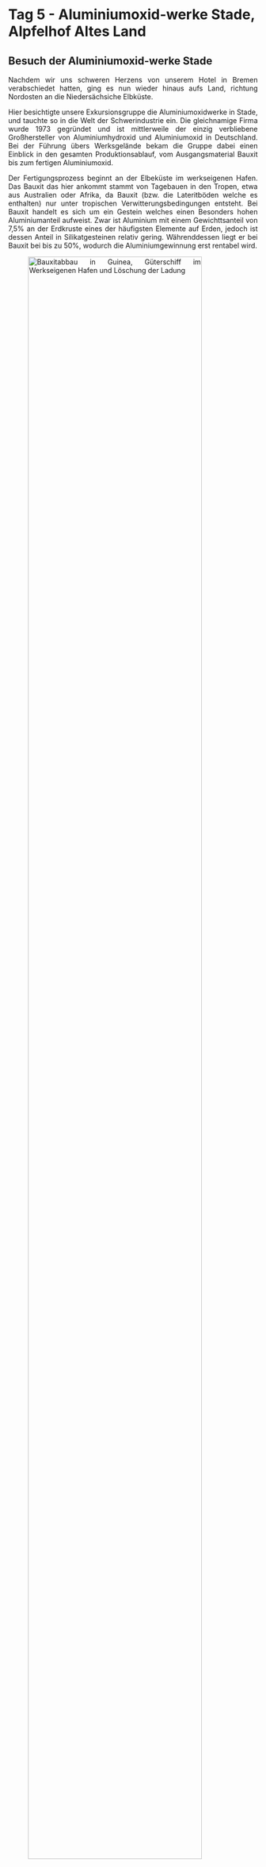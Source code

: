 # Tag 5 - Aluminiumoxid-werke Stade, Alpfelhof Altes Land 


## Besuch der Aluminiumoxid-werke Stade

<div style="text-align: justify">
Nachdem wir uns schweren Herzens von unserem Hotel in Bremen verabschiedet hatten, ging es nun wieder hinaus aufs Land, richtung Nordosten an die Niedersächsiche Elbküste.

Hier besichtigte unsere Exkursionsgruppe die Aluminiumoxidwerke in Stade, und tauchte so in die Welt der Schwerindustrie ein.
Die gleichnamige Firma wurde 1973 gegründet und ist mittlerweile der einzig verbliebene Großhersteller von Aluminiumhydroxid und Aluminiumoxid in Deutschland. Bei der Führung übers Werksgelände bekam die Gruppe dabei einen Einblick in den gesamten Produktionsablauf, vom Ausgangsmaterial Bauxit bis zum fertigen Aluminiumoxid.

Der Fertigungsprozess beginnt an der Elbeküste im werkseigenen Hafen. Das Bauxit das hier ankommt stammt von Tagebauen in den Tropen, etwa aus Australien oder Afrika, da Bauxit (bzw. die Lateritböden welche es enthalten) nur unter tropischen Verwitterungsbedingungen entsteht. Bei Bauxit handelt es sich um ein Gestein welches einen Besonders hohen Aluminiumanteil aufweist. Zwar ist Aluminium mit einem Gewichttsanteil von 7,5% an der Erdkruste eines der häufigsten Elemente auf Erden, jedoch ist dessen Anteil in Silikatgesteinen relativ gering. Währenddessen liegt er bei Bauxit  bei bis zu 50%, wodurch die Aluminiumgewinnung erst rentabel wird.

![Bauxitabbau in Guinea, Güterschiff im Werkseigenen Hafen und Löschung der Ladung](images/Christian vorsortiert/Stade Aluminiumwerk/w_photo_2500sm_00880_hi_992x558.jpg){width=91%}

![](images/Christian vorsortiert/Stade Aluminiumwerk/hafen_schiff_von_vorne.jpg) ![](images/Christian vorsortiert/Stade Aluminiumwerk/hafen_luke.jpg)



Die Lage an der Elbe ist dabei von zentraler Bedeutung für den Erfolg des Werkes, da der Transport von Schwerlasten wie Bauxit auf Hochseeschiffen um ein vielfaches günstiger ist als über Land. Schätzungsweise wäre selbst der Transport des Bauxits von Rotterdam nach Stade per Lastwagen ebenso teuer wie der gesamte vorangegangene Transport per Schiff aus Australien. 

Das Bauxit wird nach dem Transport über Förderbänder dann  gemahlen und mit Natronlaufe versetzt. Mit diesem Schritt beginnt das Bayerverfahren, mit welchem seit seiner Entwicklung im Jahr 1888 Aluminium aus Bauxit gewonnen werden kann. In der Rohraufschlussanlage wird diese Suspension stufenweise auf 270°C erhitzt. Dadurch löst sich das Aluminium im Erz und bindet sich an das Natrium wodurch sich NA[Al(OH)~4~] Verbindungen bilden.

![Rohraufschlussanlage in welcher Bauxit und Natronlauge vermengt und erhitzt werden](images/Christian vorsortiert/Stade Aluminiumwerk/rohraufschluss.jpg)

Nach einer mehrstufigen Reinigung der Lösung in der mineralische Rückstände entfernt werden, liegt eine stark übersättigte Lösung vor, aus der es nun gilt das Aluminiumhydroxid zu gewinnen.

Dies gelingt wird die Lösung mit bereits fertigem Aluminiumhydroxid "geimpft" wird, wodurch Kristallisationkeime enstehen an den sich das Aluminiumhydroxid bei Abkühlung und intensivem Rühren nach und nach ausfällen kann.

![Anlage in der das Aluminiumhydroxid in Kristallform ausfällt](images/Christian vorsortiert/Stade Aluminiumwerk/ausruehrer_bei_nacht.jpg)

Am Ende dieses Prozesses werden die Aluminiumhydroxidkristalle mithilfe von Vakuumfiltern aus der Lösung herausfiltriert. Hier konnte die Gruppe das fertige Produkt bereits bestaunen und anfassen.

![Filtration der Aluminiumhydroxidkristalle](images/Christian vorsortiert/Stade Aluminiumwerk/scheibenfilter-ef1.jpg)

Im Anschluss kann das Aluminiumhydroxid in Hochöfen gebrannt bzw. calciniert werden um den Wasserstoff loszuwerden und Aluminiumoxid zu erzeugen. Da es jedoch in der Industrie auch vielseitige Anwendungen für die Hydroxidverbindung gibt, ist dies nicht bei der gesamten Produktionsmenge nötig.

![Das fertige Aluminiumhydroxid im Lager](images/Christian vorsortiert/Stade Aluminiumwerk/versand_hydroxidlagerhalle.jpg)

Ursprünglich verfügte das Werk auch über Produktionshallen in denen durch Elektrolyse das Aluminiumoxid zu reinem Aluminium verarbeitet wurde. Dabei wird das Aluminium durch die Schmelzflusselektrolyse vom Sauerstoff getrennt und an Elektroden gebunden. Dieser Prozess ist jedoch extrem Energieaufwendig und kann sich nur an Standorten an denen der Strom extrem billig ist rentieren, weshalb dieser produktionschritt in Stade schon vor längerem aufgegeben wurde.
Eine Orientierung zum immensen Energieaufwand bietet ein Blick auf die Weltmarktpreise: Der Preis für Aluminiumoxid beträgt meist nur 12 bis 14 prozent des Aluminiumpreises was bedeutet, dass Energie im 7-fachen Wert des Ausgangsproduktes verwendet werden muss um Aluminiumoxid zu Aluminium zu verarbeiten. Entsprechend findet die Produktion mittlerweile auf Island oder in Ölförderstaaten statt.

Von Anfange bis Ende kann man aus 4 Tonnen Bauxit etwa 2 Tonnen Aluminiumoxid gewinnen, sowie eine Tonne reines Aluminium. Dementsprechend fällt eine Menge Abfallprodukte bei der Produktion an. Dieser Rest wird gemeinhin als "Rotschlamm" bezeichnet und wird oft als Umweltrisiko gesehen, besonders in Ländern des globalen Südens in denen die umweltgerechte Entsorgung problematisch ist. Diese Gefahr geht jedoch hauptsächlich von der Natronlauge aus, nicht von den übrigen Mineralien. In den Werken in Stade wird die Natronlauge vor der Deponierung herausgefiltert, übrig bleibt ein roter Staub der hauptsächlich aus Metallverbindungen besteht. Diese lagern auf der nahegelegenen Deponie und sind komplett Wasserunlöslich und stellen so kein Umweltrisiko dar, müssen jedoch vor Verwehung geschützt werden.

Nach einer überaus üppigen Mahlzeit in der Firmenkantine bei wir uns mit der Werkseigenen Feuerwehr austauschten, verabschiedeten wir uns und gingen wieder unseren Weges. Die Ohren noch klingend vom Lärm der Maschinen der chemischen Industrie machten wir uns auf dem Weg ins Alte Land um dort einen nicht weniger produktiven Standort des Agrarsektors zu besuchen.

</div>

## Besuch des Apfelhofes im Alten Land"

<div style="text-align: justify">

Als nächstes besuchten wir den Apfelhof im Alten Land, auf welchem wir ein 60-minütiges Interview mit dem Sohn des Geschäftsführers führten. Dafür sitzen wir gemütlich draußen vor dem Hofladen.

Auf diesem Hof werden 90% Äpfel, 5% Süßkirsche und 5% Sonstige (Zwetschgen, Pflaumen, Birnen) angebaut. Außerdem gibt es noch vereinzelte Erdbeerfelder. Auch Quitten werden angebaut, die jedoch in einer Ecke stehen, wo nichts gemacht wird, da der Markt zu klein dafür ist.

Der Apfelhof ist ein Biobetrieb und Mitglied von Demeter. Richtlinie ist die EG-Bio-Verordnung, an die sich alle halten müssen. Diese ist auch international gebenchmarkt. Des Weiteren gibt es die Anbauverbände, die noch striktere Richtlinien haben. Bioland ist der größte Verband hier in Deutschland. Es gibt Demeter noch als internationalen Verband. In der Schweiz gibt es Swissorganic und in Frankreich eigentlich nur Bio aber kein Demeter oder Bio Parks. Bio oder nicht-Bio ist eher ein deutschsprachiges Ding. Für andere Länder ist „fair-trade“ wichtiger.

Der Durchschnitt eines Hofes hier liegt bei knapp 20 Hektar. Der Betrieb hat 42 Hektar. Es werden ungefähr 25 Hektar gebraucht. Weniger ist auch weniger erfolgreich. Dies liegt ein Stück weit am Kostendruck, dass es für Erzeugnisse nicht unbedingt mehr gibt. Daher muss diese Betriebseinheit größer gemacht werden. Zudem kann mit Maschinen mehr gearbeitet werden und es gibt nur einen Chef, der gut bezahlt werden muss. Der Rest wird mit Aushilfskräften aufgefüllt. Früher gab es 10 bis 12 Hektar, von denen sich zwei, drei Familien ernähren mussten. Heute macht es einer, von dem eine ganze Familie leben muss.

![Apfelhof](images/Flow/Apfelhof.JPG)

Die Fläche hier im Alten Land bleibt auch gleich. Sie "kannibalisieren" sich gegenseitig. Anderen Anbieterhöfe hören aufgrund schlechter Wirtschaft auf. Kein Nachfolger, keine Lust und dann werden die Flächen links und rechts dazu gepachtet ("Rucksackbauer").

Man kann auch große Betriebe schlecht führen. Größe alleine ist nicht entscheidend. Mit einem kleinen spezialisierten Betrieb kann man auch mit intensiveren Kulturen (Süßkirsche) auf derselben Fläche mehr Geld verdienen oder man geht in die Direktvermarktung zum Wochenmarkt, sodass mehr Geld von der Wertschöpfungskette eingeheimst werden kann, anstatt es indirekt über den Einzelhandel zu vermarkten. Eine Ferienwohnung zu haben ist auch geschickt. Auch Hamburg ist relativ nah, sodass Monteurstimmer gesucht werden. Wenn man sich die Statistiken anguckt, sieht man, dass die landwirtschaftliche Primärproduktion immer weniger Einfluss auf das Familieneinkommen hat. 

Vor Corona wurde zudem gesagt, die Touristen verhageln nie. Wenn es auf dem Hof hagelt, dann sind die Äpfel kaputt. Aber Touristen können nicht verhageln. Das hat er vor Corona gesagt. Durch Corona können aber auch Touristen verhageln, können auch mal nicht kommen. Als Betrieb muss man daher schauen wo man sein Geld herbekommt.

50.000 bis 60.000 Euro bringt der Hektar, doch dafür muss auch erst mal jemand verkaufen. Es wird viel verpachtet. Verkaufen bedeutet auch versteuern, weshalb Verpachten daher besser zu sein scheint. Auf dem Bodenmarkt spielen große Investoren keine Rolle, denn alles ist kleinstrukturiert.
Es gibt viele Mittel und Wege, manche beliefern Supermärkte auch direkt. Man kann sich aussuchen worauf man Lust hat. Das sind vielleicht 10% bis 20% von den Betrieben die zum Wochenmarkt fahren.

Hier haben sich Sedimente angelagert über die Jahrhunderte und Jahrtausende. Und seit den Römern haben hier schon Leute gelebt. Diese haben dann im Sommer ihr Vieh reingetrieben, da es im Sommer im Alten Land angenehm ist. Im Winter und Herbst sind die Menschen dann wieder gegangen. Und das ging die ganze Zeit weiter, bis im Mittelalter im 12. Jahrhundert angefangen wurde die Holländer hierher zu holen. Die haben die Situation, dass sich die Sedimente ablagern und sich dann auch die gröbsten Stoffe zuerst ablagern. Und da ist das höchste Land und die feineren Stoffe, die werden immer weiter entfernt vom Fluss abgelagert und damit sinkt auch das Geländeprofil ab. Und dann hat man irgendwann eine ganz tiefe Ecke, die moorig ist und dann kommt es wieder nach oben.

Die Holländer haben das ganze überplant. Deswegen ist das auch nicht so schön gerade und strukturiert. Dieser hier ist ca. 500 Jahre alt. Den haben die Leute mal ausgebuddelt und dann haben die den Erdaushub zwischen die Stöcke getan. Alle sechzehn Meter ist ein Graben. Erst Aushub, dann dazwischen gepackt, eine runde Struktur geschaffen und dann kann das Wasser in die Gräben laufen. Man kriegt das eine Land ein bisschen höher und weist dem Wasser seinen Platz zu.

Zudem gibt es Kanäle und Siele wo das Wasser dann zur Elbe abgeführt werden kann.
Früher wurde nicht so viel gepumpt, da war es einfach so und da wird das Wasser abgeführt und heute sind viele von diesen Gräben auch verfüllt, weil diese Gräben so nicht mehr notwendig sind. Es wurden hier Drainagenrohre verlegt, alle 16 Meter begraben, da verliert man auch viel Fläche. Deshalb wurden eine oder zwei Generationen dafür gebraucht, die Gräben zuzufahren. Früher war dies häufig Müll aus Hamburg. Aber gibt andere Betriebe, die haben das auch gemacht. Heutzutage nicht mehr. So wurde ein Großteil der Gräben mit der Zeit wegbekommen. Es sind aber immer noch viele vorhanden und diese Struktur wird auch für die Entwässerung gebraucht.

Der Boden ist ein sehr schwerer Boden, Marsch, Flussmarsch und die Gräben sind sehr charakteristisch. Bei diesen Gräben verliert man auch viel Fläche. Man kann aber Bäume an den Grabenrand pflanzen und kann dann trotzdem etwas ernten. Durch die Gräben hat es hier schon immer Obstanbau gegeben. Man kommt schnell zur Elbe hin und kann das sehr gut transportieren. Die Infrastruktur war bereits gegeben, bevor es Autos und vernünftige Straßen und Eisenbahnen gab. 

Der Flurabstand der Grundwasseroberfläche liegt bei 1 bis 2 Meter. Die Böden mögen keine Staunässe. Ca. 80 Bodenpunkte haben die Böden. Es gibt aber auch Ecken mit 50 Punkten in der Region.

Die Instandhaltung ist nicht aufwändig, da viel Eisen im Boden ist das oxidiert. Vom Verband her gibt es zweimal im Jahr eine Polderschau wo kontrolliert wird, ob etwas irgendwie mit Erde voll ist und das Wasser nicht mehr ablaufen kann. Es muss alles sauber gehalten werden und manchmal macht der Verband das, der Wasser- und Bodenverband. 
Manchmal machen das Mitarbeiter mit Haken. Ist häufig einfacher als Bagger zu bestellen. 

Die großen Bauernhäuser, die überall stehen, sind nicht unbedingt alle nur mit Obst gebaut worden. Viele sind auch mit normaler Landwirtschaft bzw. Ackerbau errichtet worden. 

In Südtirol kostet der Hektar eine Million Euro, weil auf landwirtschaftliche Einkommen keine Einkommenssteuer gezahlt werden muss. 4 Hektar Äpfel reicht dort schon für schwarze Zahlen. Ist eine Sonderregion. Es gibt eine Clusterbildung, die aber auch gewünscht ist. 

Obstbetriebe sind meistens kleine Betriebe, verglichen mit Ackerbau. Da braucht man 100, 200, 300 Hektar. Wenn man nur 20 hat, dann müssen ganz viele aufhören. Oder man überlegt sich was anderes. Und mit so einer Kultur kann man auf kleinerer Fläche auch vernünftiges Einkommen erwirtschaften. Auch mit Gartenbau, gärtnerischen Kulturen, da kann man auch ganz schnell hohe Umsätze erzielen.

Wenn hier Bäume gepflanzt werden sind diese schulterhoch und aus Italien, Holland, Deutschland. Es gibt extra Baumschulen für Obst. Eine Schaufel Sand oder Kompost reicht. Substrate werden nicht gebraucht. Nur bei Heidelbeeren oder Erdbeeren werden diese eingesetzt. Das Alter der Bäume beim einpflanzen beträgt zwei Jahre. Ungefähr 15 bis 20 Jahre werden sie alt, können auch mal länger als 20 Jahren stehen, wenn die Zahlen schwarz sind. Hängt von der Nachfrage ab. Fünf Jahre dauert es, bis die Bäume ausgewachsen sind. Brauchen 10 Jahre um die Anlage zu refinanzieren. Und dann hat man zehn Jahre, in denen gearbeitet werden kann. Meistens ist dann aber der Preisverfall schon ein bisschen gegeben. "Im Alter lässt es nach". Die Ausfärbung wird kleiner. Anteil an kleineren Kalibern wird größer. Gewisse Krankheiten bauen sich auf. So bauen sich gewisse Erreger der Anlage auch auf. Gedüngt wird auch, 30 bis 50 Kilo Stickstoff pro Hektar. Kali-Magnesium darf man düngen. Schafs- und Rindermist wird eingesetzt. 

Der Boden ist sehr kalt. Nach dem Winter ist der Boden sehr feucht. Deswegen wird Vinasse eingesetzt, diese ist schnell verfügbar. Auch Kalium ist mit drin. 60, 70 Kilo Kali pro Hektar. Phosphor ist dagegen kein Problem. Ph-Werte sind nach oben gegangen. 
BASF Produkte wurden hier auch schon eingesetzt. Das sind rote Plastikteile. Pheromonverwirrung gegen Pflaumenwickler. Wurm der in der Pflaume drin ist als Jungtier. Und das mögen die Menschen nicht. Und wenn die ausgewachsenen Motten groß wie eine Stubenfliege sind, haben die Weibchen bei der Paarung das Problem, dass sie nicht attraktiv genug sind für die Männchen. Die Plastikdinger geben gleichen Geruch ab wie die Weibchen, und dort fliegen die Männchen hin. Dies reduziert den Befall um 60%. Besser wären 90% bis 95%, aber beim Pflaumenwickler gibt es nur diese Möglichkeit. 
Es gibt beim Apfel die Möglichkeit Viren einzusetzen. Der Virus ist nicht UV stabil. Muss jede Woche neu durch Spritzen aufgebracht werden. Auch Biobauern spritzen, aber keine Chemie. Kupfer, Schwefel, Kalkpräparate werden eingesetzt. Kupfer beträgt 3 Kilo pro Hektar. Das Kupfer wird stark vom Boden gebunden. Regenwürmer sind empfindlich auf Kupfer. Normal werden 2 Kilo Kupfer eingesetzt. Manchmal nur noch 40 Gramm pro Hektar. 
Einzelgabe maximal 150 bis 200 Gramm. Kupfer steht in der Kritik ist aber gar kein so großes Problem. Es geht immer mehr um die Historie der Böden - wieviel Kupfer im Boden ist. Beim Weinbau ist das wieder etwas anderes mit 30 bis 50 Kilo pro Hektar. Kupfer hilft im Winter gegen Obstkrebs.  

Warme Sommer sind auch ein Problem, 2021 ist etwas zu nass aber von der Temperatur gut. Berechnung wird eingesetzt um die Äpfel im Sommer nachmittags runterzukühlen. Die Sonneneinstrahlung ist dagegen kein Problem, aber das Aufheizen der Zellen. Somit können die Äpfel auch einen „Sonnenbrand“ bekommen. Im Frühling kommt es zum „Spätfröstel“, die Knospen werden immer empfindlicher, je weiter sie aufgehen. Sobald sie Frost kriegen, können sie einen Schaden bekommen. Diese gefährliche Zeit in der Nacht kann manchmal nur eine Stunde sein, kann manchmal 8 Stunden sein. Dann werden Diesel oder alte Reifen verbrannt, um Wärme zu erzeugen. Das macht man da, wo man nicht genug Wasser hat. 

Hier ist das Problem, dass zu viel Wasser vorhanden ist. Ist aber auch ein Vorteil. In Teichen wird das Wasser gespeichert. Dort stehen Pumpen, an Leitungen angeschlossen. Es regnet dann überall. Und dann entsteht hier ein Wassereisgemisch. Ein Gemisch bleibt bei 0 Grad stehen. Es wird nicht kälter. So lange bis alles Wasser gefroren ist. Erst wenn alles Wasser weg ist, also nur noch Eis da ist, dann wird das Eis kälter. Da es aber immer ein Wassereisgemisch bleibt, immer Wasser obendrauf kommt, kann was zu viel ist, runtertropfen. Das Phänomen nennt sich Erstarrungswärme. Wie Schwitzen nur umgekehrt.
Dieser Vorgang ist sehr energiereich.

Es wird nur wenig Diesel gebraucht, um das Wasser zu pumpen. Und später noch einmal wieder ein bisschen Strom um das Wasser über die Drainagen wieder in den Teich oder die Gräben zu pumpen. Mit einem Meter pro Sekunde läuft das Wasser, da kann nichts einfrieren. Macht auch keinen Sinn, das Wasser vorher anzuheizen. Ist auf jeden Fall wichtig, Wasser zu haben, weil wenn es friert, gibt es wenig Früchte. Das führt zu einem hohen Preis. Von diesem gewinn kann auch ein Trecker gekauft werden.

Großen Schiffe sollen in den Hafen. Damit die großen Schiffe reinkommen, muss die Elbe tiefer gebaggert werden, damit der Tiefgang von den großen Schiffen weiterhin möglich ist.
Wenn man jetzt die Elbe tiefer buddelt, dann schafft man eine Rinne, in der sich die Hauptmenge von dem Wasser bewegt. Und es kann auch mehr Wasser auflaufen. Es drückt mehr Salzwasser die Elbe hoch und das Salzwasser kann hier ab einem gewissen Wert nicht mehr für die Frostschutzberechnung verwendet werden.

Ein weiteres Problem ist, dass es hier einen dicken Kanal gibt, weshalb es weniger seichtere oder langsamere Bereiche gibt, wo sich mehr Sedimente ablagern kann. Dies verschlickt die ganzen Siele. Das muss alles wieder ausgebaggert werden. Jedes Jahr mehr als 100 Millionen Euro an Kosten. Momentan gibt es Bagger, die fahren Richtung Neuwerk, und kippen das dort aus. Wird dann aber sukzessive mit der nächsten Flut wieder reingetragen. Sie brauchen ein Loch wo das rein kann aber haben keines. Es ist jetzt eine Überlegung, das für den Deichbau zu nutzen. Dass man einen Meter oben drauf setzen kann.

Wenn man sich vorstellt, dass ca. 10.000 Container auf dem Schiff sind - es werden nicht alle in Hamburg entladen -, wird immer wieder was für China draufgeladen. Container werden heute 50 km weitergefahren und erst dort verteilt und nicht schon am Hafen. Dort wird nur entladen. Somit hat ein Wandel stattgefunden.  

Nach dem interessanten Interview machten wir einen kleinen Rundgang und konnten dabei zusehen, wie die unterschiedlichen Apfelsorten automatisch sortiert und abgepackt werden. Vom Dach aus war sogar die Stadt Hamburg zu sehen. Anschließend setzten wir uns alle gemeinsam mit Kaffee und Apfelkuchen nach draußen. Auch Apfelchips und ähnliches konnten im eigenen Hof Café gekauft werden, bevor es zur nächsten Station ging. 

</div>
